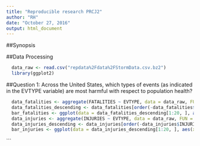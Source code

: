 ```yaml
---
title: "Reproducible research PRCJ2"
author: "RH"
date: "October 27, 2016"
output: html_document
---
```


##Synopsis

##Data Processing
```r
  data_raw <- read.csv("repdata%2Fdata%2FStormData.csv.bz2")
  library(ggplot2)
```

##Question 1: Across the United States, which types of events (as indicated in the EVTYPE variable) are most harmful with respect to population health?

```r
  data_fatalities <- aggregate(FATALITIES ~ EVTYPE, data = data_raw, FUN = sum)
  data_fatalities_descending <- data_fatalities[order(-data_fatalities$FATALITIES), ]
  bar_fatalities <- ggplot(data = data_fatalities_descending[1:20, ], aes(x = EVTYPE, y = FATALITIES)) + geom_bar(stat = "identity") + theme(axis.text.x=element_text(angle=45, hjust=1)) + labs(title = "TOP 20 EVENTS CAUSING FATALITIES", x = "EVENT TYPE", y = "TOTAL FATALITIES")
  data_injuries <- aggregate(INJURIES ~ EVTYPE, data = data_raw, FUN = sum)
  data_injuries_descending <- data_injuries[order(-data_injuries$INJURIES), ]
  bar_injuries <- ggplot(data = data_injuries_descending[1:20, ], aes(x = EVTYPE, y = INJURIES)) + geom_bar(stat = "identity") + theme(axis.text.x=element_text(angle=45, hjust=1)) + labs(title = "TOP 20 EVENTS CAUSING INJURIES", x = "EVENT TYPE", y = "TOTAL INJURIES")
```

  ```